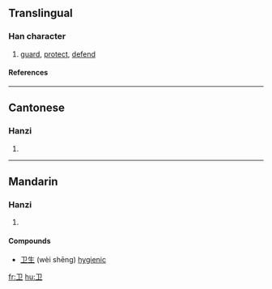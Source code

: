 {{see|衛}}

==Translingual==
===Han character===
{{Han char|rn=26|rad=卩|as=01|sn=3|four=|canj=尸中一 (SLM)}}
# [[guard]], [[protect]], [[defend]]
====References====
{{Han ref|kx=0076.141|hdz=10050.040|uh=536B|ud=21355}}
----
==Cantonese==
===Hanzi===
{{yue-hanzi|jyut=|y=wai6}}
# {{defn|Cantonese}}
----
==Mandarin==
===Hanzi===
{{cmn-hanzi|tra=衛|pin=[[wèi]] ([[wei4]])|wg=wei<sup>4</sup>}}
# {{defn|Mandarin}}

====Compounds====
*[[卫生]] (wèi shēng) [[hygienic]]

[[fr:卫]]
[[hu:卫]]